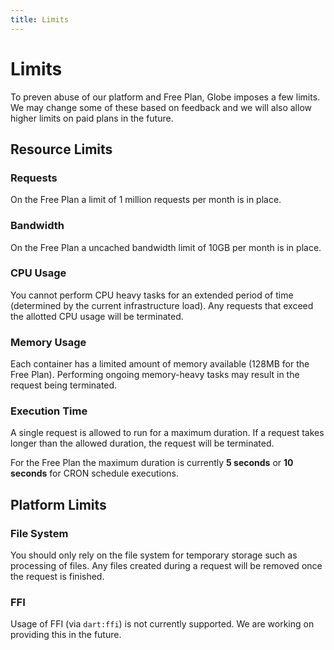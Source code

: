 ```yaml
---
title: Limits
---
```


# Limits

To preven abuse of our platform and Free Plan, Globe imposes a few limits. We may change some of these based on feedback and we will also allow higher limits on paid plans in the future.

## Resource Limits

### Requests

On the Free Plan a limit of 1 million requests per month is in place.

### Bandwidth

On the Free Plan a uncached bandwidth limit of 10GB per month is in place.

### CPU Usage

You cannot perform CPU heavy tasks for an extended period of time (determined by the current infrastructure load). Any requests that exceed the allotted CPU usage will be terminated.

### Memory Usage

Each container has a limited amount of memory available (128MB for the Free Plan). Performing ongoing memory-heavy tasks may result in the request being terminated.

### Execution Time

A single request is allowed to run for a maximum duration. If a request takes longer than the allowed duration, the request will be terminated.

For the Free Plan the maximum duration is currently **5 seconds** or **10 seconds** for CRON schedule executions.

## Platform Limits

### File System

You should only rely on the file system for temporary storage such as processing of files. Any files created during a request will be removed once the request is finished.

### FFI

Usage of FFI (via `dart:ffi`) is not currently supported. We are working on providing this in the future.
